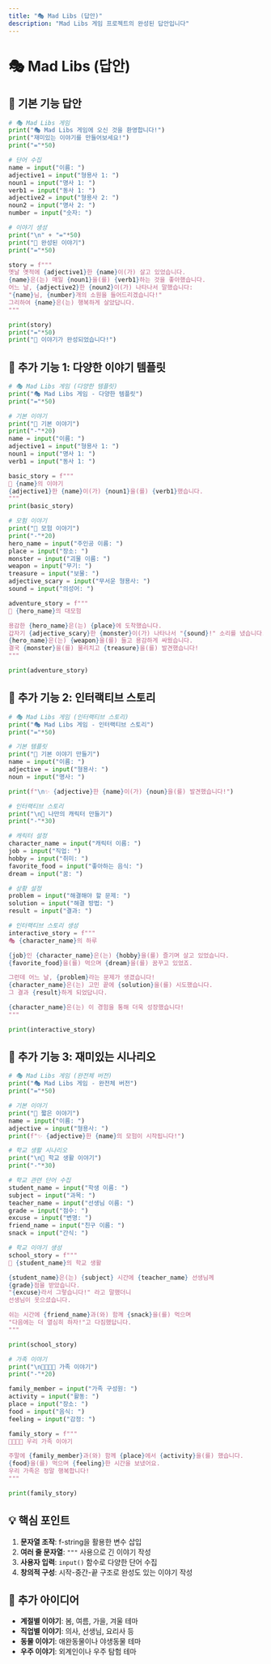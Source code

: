 ```yaml
---
title: "🎭 Mad Libs (답안)"
description: "Mad Libs 게임 프로젝트의 완성된 답안입니다"
---
```


# 🎭 Mad Libs (답안)

## 🚀 기본 기능 답안

```python
# 🎭 Mad Libs 게임
print("🎭 Mad Libs 게임에 오신 것을 환영합니다!")
print("재미있는 이야기를 만들어보세요!")
print("="*50)

# 단어 수집
name = input("이름: ")
adjective1 = input("형용사 1: ")
noun1 = input("명사 1: ")
verb1 = input("동사 1: ")
adjective2 = input("형용사 2: ")
noun2 = input("명사 2: ")
number = input("숫자: ")

# 이야기 생성
print("\n" + "="*50)
print("🎪 완성된 이야기")
print("="*50)

story = f"""
옛날 옛적에 {adjective1}한 {name}이(가) 살고 있었습니다.
{name}은(는) 매일 {noun1}을(를) {verb1}하는 것을 좋아했습니다.
어느 날, {adjective2}한 {noun2}이(가) 나타나서 말했습니다:
"{name}님, {number}개의 소원을 들어드리겠습니다!"
그리하여 {name}은(는) 행복하게 살았답니다.
"""

print(story)
print("="*50)
print("🎉 이야기가 완성되었습니다!")
```

## 🌟 추가 기능 1: 다양한 이야기 템플릿

```python
# 🎭 Mad Libs 게임 (다양한 템플릿)
print("🎭 Mad Libs 게임 - 다양한 템플릿")
print("="*50)

# 기본 이야기
print("📖 기본 이야기")
print("-"*20)
name = input("이름: ")
adjective1 = input("형용사 1: ")
noun1 = input("명사 1: ")
verb1 = input("동사 1: ")

basic_story = f"""
🌟 {name}의 이야기
{adjective1}한 {name}이(가) {noun1}을(를) {verb1}했습니다.
"""
print(basic_story)

# 모험 이야기
print("🏰 모험 이야기")
print("-"*20)
hero_name = input("주인공 이름: ")
place = input("장소: ")
monster = input("괴물 이름: ")
weapon = input("무기: ")
treasure = input("보물: ")
adjective_scary = input("무서운 형용사: ")
sound = input("의성어: ")

adventure_story = f"""
🏰 {hero_name}의 대모험

용감한 {hero_name}은(는) {place}에 도착했습니다.
갑자기 {adjective_scary}한 {monster}이(가) 나타나서 "{sound}!" 소리를 냈습니다.
{hero_name}은(는) {weapon}을(를) 들고 용감하게 싸웠습니다.
결국 {monster}을(를) 물리치고 {treasure}을(를) 발견했습니다!
"""

print(adventure_story)
```

## 🎨 추가 기능 2: 인터랙티브 스토리

```python
# 🎭 Mad Libs 게임 (인터랙티브 스토리)
print("🎭 Mad Libs 게임 - 인터랙티브 스토리")
print("="*50)

# 기본 템플릿
print("📖 기본 이야기 만들기")
name = input("이름: ")
adjective = input("형용사: ")
noun = input("명사: ")

print(f"\n✨ {adjective}한 {name}이(가) {noun}을(를) 발견했습니다!")

# 인터랙티브 스토리
print("\n🎨 나만의 캐릭터 만들기")
print("-"*30)

# 캐릭터 설정
character_name = input("캐릭터 이름: ")
job = input("직업: ")
hobby = input("취미: ")
favorite_food = input("좋아하는 음식: ")
dream = input("꿈: ")

# 상황 설정
problem = input("해결해야 할 문제: ")
solution = input("해결 방법: ")
result = input("결과: ")

# 인터랙티브 스토리 생성
interactive_story = f"""
🎭 {character_name}의 하루

{job}인 {character_name}은(는) {hobby}을(를) 즐기며 살고 있었습니다.
{favorite_food}을(를) 먹으며 {dream}을(를) 꿈꾸고 있었죠.

그런데 어느 날, {problem}라는 문제가 생겼습니다!
{character_name}은(는) 고민 끝에 {solution}을(를) 시도했습니다.
그 결과 {result}하게 되었답니다.

{character_name}은(는) 이 경험을 통해 더욱 성장했습니다!
"""

print(interactive_story)
```

## 🎪 추가 기능 3: 재미있는 시나리오

```python
# 🎭 Mad Libs 게임 (완전체 버전)
print("🎭 Mad Libs 게임 - 완전체 버전")
print("="*50)

# 기본 이야기
print("📖 짧은 이야기")
name = input("이름: ")
adjective = input("형용사: ")
print(f"✨ {adjective}한 {name}의 모험이 시작됩니다!")

# 학교 생활 시나리오
print("\n🎪 학교 생활 이야기")
print("-"*30)

# 학교 관련 단어 수집
student_name = input("학생 이름: ")
subject = input("과목: ")
teacher_name = input("선생님 이름: ")
grade = input("점수: ")
excuse = input("변명: ")
friend_name = input("친구 이름: ")
snack = input("간식: ")

# 학교 이야기 생성
school_story = f"""
🏫 {student_name}의 학교 생활

{student_name}은(는) {subject} 시간에 {teacher_name} 선생님께
{grade}점을 받았습니다.
"{excuse}라서 그렇습니다!" 라고 말했더니
선생님이 웃으셨습니다.

쉬는 시간에 {friend_name}과(와) 함께 {snack}을(를) 먹으며
"다음에는 더 열심히 하자!"고 다짐했답니다.
"""

print(school_story)

# 가족 이야기
print("\n👨‍👩‍👧‍👦 가족 이야기")
print("-"*20)

family_member = input("가족 구성원: ")
activity = input("활동: ")
place = input("장소: ")
food = input("음식: ")
feeling = input("감정: ")

family_story = f"""
👨‍👩‍👧‍👦 우리 가족 이야기

주말에 {family_member}과(와) 함께 {place}에서 {activity}을(를) 했습니다.
{food}을(를) 먹으며 {feeling}한 시간을 보냈어요.
우리 가족은 정말 행복합니다!
"""

print(family_story)
```

## 💡 핵심 포인트

1. **문자열 조작**: f-string을 활용한 변수 삽입
2. **여러 줄 문자열**: `"""` 사용으로 긴 이야기 작성
3. **사용자 입력**: `input()` 함수로 다양한 단어 수집
4. **창의적 구성**: 시작-중간-끝 구조로 완성도 있는 이야기 작성

## 🎯 추가 아이디어

- **계절별 이야기**: 봄, 여름, 가을, 겨울 테마
- **직업별 이야기**: 의사, 선생님, 요리사 등
- **동물 이야기**: 애완동물이나 야생동물 테마
- **우주 이야기**: 외계인이나 우주 탐험 테마
